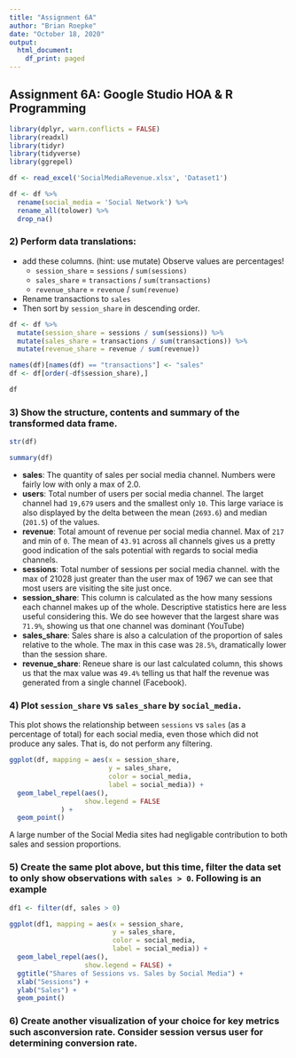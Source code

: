 ```yaml
---
title: "Assignment 6A"
author: "Brian Roepke"
date: "October 18, 2020"
output:
  html_document:
    df_print: paged
---
```

## Assignment 6A: Google Studio HOA & R Programming

```r
library(dplyr, warn.conflicts = FALSE)
library(readxl)
library(tidyr)
library(tidyverse)
library(ggrepel)
```

```r
df <- read_excel('SocialMediaRevenue.xlsx', 'Dataset1') 
```

```r
df <- df %>%
  rename(social_media = 'Social Network') %>% 
  rename_all(tolower) %>%
  drop_na()
```

### 2) Perform data translations:
- add these columns. (hint: use mutate) Observe values are percentages!
    - `session_share` = `sessions` / `sum(sessions)` 
    - `sales_share` = `transactions` /  `sum(transactions)` 
    - `revenue_share` = `revenue` / `sum(revenue)`
- Rename transactions to `sales`
- Then sort by `session_share` in descending order.

```r
df <- df %>% 
  mutate(session_share = sessions / sum(sessions)) %>%
  mutate(sales_share = transactions / sum(transactions)) %>%
  mutate(revenue_share = revenue / sum(revenue))

names(df)[names(df) == "transactions"] <- "sales"
df <- df[order(-df$session_share),]

df
```

### 3) Show the structure, contents and summary of the transformed data frame.

```r
str(df)
```

```r
summary(df)
```

 * **sales**: The quantity of sales per social media channel.  Numbers were fairly low with only a max of 2.0. 
  * **users**: Total number of users per social media channel. The larget channel had `19,679` users and the smallest only `10`. This large variace is also displayed by the delta between the mean (`2693.6`) and median (`201.5`) of the values.  
  * **revenue**: Total amount of revenue per social media channel. Max of `217` and min of `0`. The mean of `43.91` across all channels gives us a pretty good indication of the sals potential with regards to social media channels.
  * **sessions**: Total number of sessions per social media channel. with the max of 21028 just greater than the user max of 1967 we can see that most users are visiting the site just once.
  * **session_share**: This column is calculated as the how many sessions each channel makes up of the whole.  Descriptive statistics here are less useful considering this.  We do see however that the largest share was `71.9%`, showing us that one channel was dominant (YouTube)
  * **sales_share**: Sales share is also a calculation of the proportion of sales relative to the whole.  The max in this case was `28.5%`, dramatically lower than the session share.
  * **revenue_share**: Reneue share is our last calculated column, this shows us that the max value was `49.4%` telling us that half the revenue was generated from a single channel (Facebook).


### 4) Plot `session_share` vs `sales_share` by `social_media.`
This plot shows the relationship between `sessions` vs `sales` (as a percentage of total) for each social media, even those which did not produce any sales. That is, do not perform any filtering.

```r
ggplot(df, mapping = aes(x = session_share, 
                         y = sales_share, 
                         color = social_media, 
                         label = social_media)) + 
  geom_label_repel(aes(),
                   show.legend = FALSE
             ) +
  geom_point()
```

A large number of the Social Media sites had negligable contribution to both sales and session proportions.  


### 5) Create the same plot above, but this time, filter the data set to only show observations with `sales > 0`. Following is an example

```r
df1 <- filter(df, sales > 0)

ggplot(df1, mapping = aes(x = session_share, 
                          y = sales_share, 
                          color = social_media, 
                          label = social_media)) +
  geom_label_repel(aes(),
                   show.legend = FALSE) +
  ggtitle("Shares of Sessions vs. Sales by Social Media") +
  xlab("Sessions") + 
  ylab("Sales") + 
  geom_point()
```



### 6) Create another visualization of your choice for key metrics such as ​conversion rate​. Consider session versus user for determining conversion rate.

```r

```

